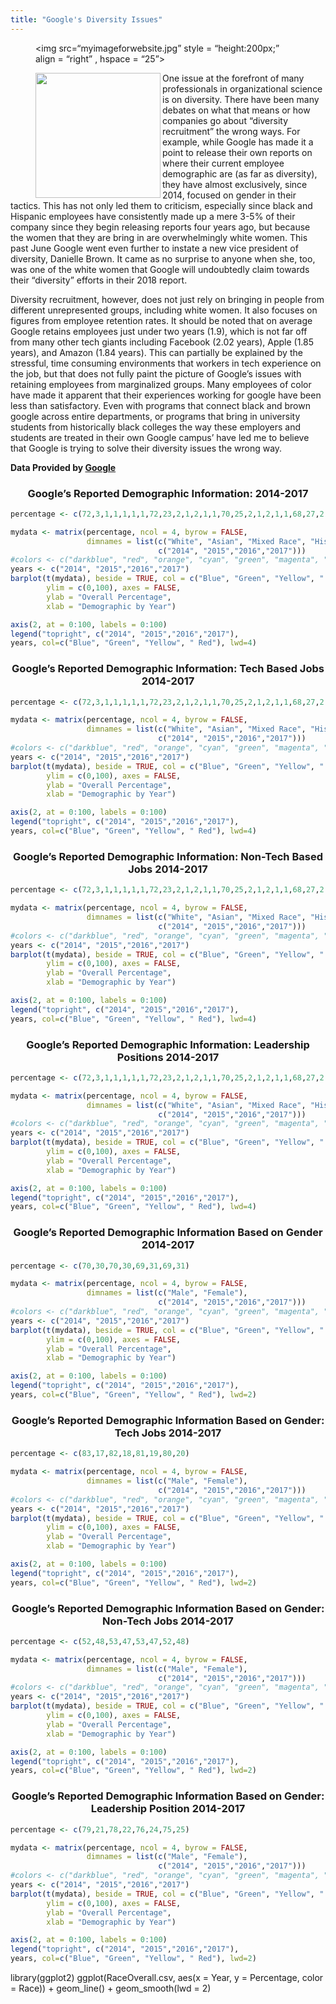 ```yaml
---
title: "Google's Diversity Issues"
---
```

<figure>
<img src="myimageforwebsite.jpg"
style = "height:200px;"
align = "right" , hspace = "25">
</figure>


<figure>
<img src="Googlepic.png"
style = "height:200px;"
align = "left" >
</figure>

One issue at the forefront of many professionals in organizational science is on diversity. There have been many debates on what that means or how companies go about “diversity recruitment” the wrong ways. For example, while Google has made it a point to release their own reports on where their current employee demographic are (as far as diversity), they have almost exclusively, since 2014, focused on gender in their tactics. This has not only led them to criticism, especially since black and Hispanic employees have consistently made up a mere 3-5% of their company since they begin releasing reports four years ago, but because the women that they are bring in are overwhelmingly white women. This past June Google went even further to instate a new vice president of diversity, Danielle Brown. It came as no surprise to anyone when she, too, was one of the white women that Google will undoubtedly claim towards their “diversity” efforts in their 2018 report. 

Diversity recruitment, however, does not just rely on bringing in people from different unrepresented groups, including white women. It also focuses on figures from employee retention rates. It should be noted that on average Google retains employees just under two years (1.9), which is not far off from many other tech giants including Facebook (2.02 years), Apple (1.85 years), and Amazon (1.84 years). This can partially be explained by the stressful, time consuming environments that workers in tech experience on the job, but that does not fully paint the picture of Google’s issues with retaining employees from marginalized groups. Many employees of color have made it apparent that their experiences working for google have been less than satisfactory. Even with programs that connect black and brown google across entire departments, or programs that bring in university students from historically black colleges the way these employers and students are treated in their own Google campus’ have led me to believe that Google is trying to solve their diversity issues the wrong way. 

**Data Provided by [Google](https://diversity.google/commitments/)**

<center> <h3>Google's Reported Demographic Information: 2014-2017</h3> </center>
```r
percentage <- c(72,3,1,1,1,1,1,72,23,2,1,2,1,1,70,25,2,1,2,1,1,68,27,2,2,2,1,1 )

mydata <- matrix(percentage, ncol = 4, byrow = FALSE,
                 dimnames = list(c("White", "Asian", "Mixed Race", "Hispanic", "Black", "Native American", "Pacific Islander"), 
                                 c("2014", "2015","2016","2017")))
#colors <- c("darkblue", "red", "orange", "cyan", "green", "magenta", "blue", "black", "pink")
years <- c("2014", "2015","2016","2017")
barplot(t(mydata), beside = TRUE, col = c("Blue", "Green", "Yellow", " Red"), 
        ylim = c(0,100), axes = FALSE,
        ylab = "Overall Percentage",
        xlab = "Demographic by Year")

axis(2, at = 0:100, labels = 0:100)
legend("topright", c("2014", "2015","2016","2017"),
years, col=c("Blue", "Green", "Yellow", " Red"), lwd=4)
```
<center> <h3>Google's Reported Demographic Information: Tech Based Jobs 2014-2017</h3> </center>
```r
percentage <- c(72,3,1,1,1,1,1,72,23,2,1,2,1,1,70,25,2,1,2,1,1,68,27,2,2,2,1,1)

mydata <- matrix(percentage, ncol = 4, byrow = FALSE,
                 dimnames = list(c("White", "Asian", "Mixed Race", "Hispanic", "Black", "Native American", "Pacific Islander"), 
                                 c("2014", "2015","2016","2017")))
#colors <- c("darkblue", "red", "orange", "cyan", "green", "magenta", "blue", "black", "pink")
years <- c("2014", "2015","2016","2017")
barplot(t(mydata), beside = TRUE, col = c("Blue", "Green", "Yellow", " Red"), 
        ylim = c(0,100), axes = FALSE,
        ylab = "Overall Percentage",
        xlab = "Demographic by Year")

axis(2, at = 0:100, labels = 0:100)
legend("topright", c("2014", "2015","2016","2017"),
years, col=c("Blue", "Green", "Yellow", " Red"), lwd=4)
```


<center> <h3>Google's Reported Demographic Information: Non-Tech Based Jobs 2014-2017</h3> </center>
```r
percentage <- c(72,3,1,1,1,1,1,72,23,2,1,2,1,1,70,25,2,1,2,1,1,68,27,2,2,2,1,1)

mydata <- matrix(percentage, ncol = 4, byrow = FALSE,
                 dimnames = list(c("White", "Asian", "Mixed Race", "Hispanic", "Black", "Native American", "Pacific Islander"), 
                                 c("2014", "2015","2016","2017")))
#colors <- c("darkblue", "red", "orange", "cyan", "green", "magenta", "blue", "black", "pink")
years <- c("2014", "2015","2016","2017")
barplot(t(mydata), beside = TRUE, col = c("Blue", "Green", "Yellow", " Red"), 
        ylim = c(0,100), axes = FALSE,
        ylab = "Overall Percentage",
        xlab = "Demographic by Year")

axis(2, at = 0:100, labels = 0:100)
legend("topright", c("2014", "2015","2016","2017"),
years, col=c("Blue", "Green", "Yellow", " Red"), lwd=4)
```



<center> <h3>Google's Reported Demographic Information: Leadership Positions 2014-2017</h3> </center>
```r
percentage <- c(72,3,1,1,1,1,1,72,23,2,1,2,1,1,70,25,2,1,2,1,1,68,27,2,2,2,1,1)

mydata <- matrix(percentage, ncol = 4, byrow = FALSE,
                 dimnames = list(c("White", "Asian", "Mixed Race", "Hispanic", "Black", "Native American", "Pacific Islander"), 
                                 c("2014", "2015","2016","2017")))
#colors <- c("darkblue", "red", "orange", "cyan", "green", "magenta", "blue", "black", "pink")
years <- c("2014", "2015","2016","2017")
barplot(t(mydata), beside = TRUE, col = c("Blue", "Green", "Yellow", " Red"), 
        ylim = c(0,100), axes = FALSE,
        ylab = "Overall Percentage",
        xlab = "Demographic by Year")

axis(2, at = 0:100, labels = 0:100)
legend("topright", c("2014", "2015","2016","2017"),
years, col=c("Blue", "Green", "Yellow", " Red"), lwd=4)
```

<center> <h3>Google's Reported Demographic Information Based on Gender 2014-2017</h3> </center>

```r
percentage <- c(70,30,70,30,69,31,69,31)

mydata <- matrix(percentage, ncol = 4, byrow = FALSE,
                 dimnames = list(c("Male", "Female"), 
                                 c("2014", "2015","2016","2017")))
#colors <- c("darkblue", "red", "orange", "cyan", "green", "magenta", "blue", "black", "pink")
years <- c("2014", "2015","2016","2017")
barplot(t(mydata), beside = TRUE, col = c("Blue", "Green", "Yellow", " Red"), 
        ylim = c(0,100), axes = FALSE,
        ylab = "Overall Percentage",
        xlab = "Demographic by Year")

axis(2, at = 0:100, labels = 0:100)
legend("topright", c("2014", "2015","2016","2017"),
years, col=c("Blue", "Green", "Yellow", " Red"), lwd=2)
```

<center> <h3>Google's Reported Demographic Information Based on Gender: Tech Jobs 2014-2017</h3> </center>

```r
percentage <- c(83,17,82,18,81,19,80,20)

mydata <- matrix(percentage, ncol = 4, byrow = FALSE,
                 dimnames = list(c("Male", "Female"), 
                                 c("2014", "2015","2016","2017")))
#colors <- c("darkblue", "red", "orange", "cyan", "green", "magenta", "blue", "black", "pink")
years <- c("2014", "2015","2016","2017")
barplot(t(mydata), beside = TRUE, col = c("Blue", "Green", "Yellow", " Red"), 
        ylim = c(0,100), axes = FALSE,
        ylab = "Overall Percentage",
        xlab = "Demographic by Year")

axis(2, at = 0:100, labels = 0:100)
legend("topright", c("2014", "2015","2016","2017"),
years, col=c("Blue", "Green", "Yellow", " Red"), lwd=2)
```

<center> <h3>Google's Reported Demographic Information Based on Gender: Non-Tech Jobs 2014-2017</h3> </center>
```r
percentage <- c(52,48,53,47,53,47,52,48)

mydata <- matrix(percentage, ncol = 4, byrow = FALSE,
                 dimnames = list(c("Male", "Female"), 
                                 c("2014", "2015","2016","2017")))
#colors <- c("darkblue", "red", "orange", "cyan", "green", "magenta", "blue", "black", "pink")
years <- c("2014", "2015","2016","2017")
barplot(t(mydata), beside = TRUE, col = c("Blue", "Green", "Yellow", " Red"), 
        ylim = c(0,100), axes = FALSE,
        ylab = "Overall Percentage",
        xlab = "Demographic by Year")

axis(2, at = 0:100, labels = 0:100)
legend("topright", c("2014", "2015","2016","2017"),
years, col=c("Blue", "Green", "Yellow", " Red"), lwd=2)
```

<center> <h3>Google's Reported Demographic Information Based on Gender: Leadership Position 2014-2017</h3> </center>
```r
percentage <- c(79,21,78,22,76,24,75,25)

mydata <- matrix(percentage, ncol = 4, byrow = FALSE,
                 dimnames = list(c("Male", "Female"), 
                                 c("2014", "2015","2016","2017")))
#colors <- c("darkblue", "red", "orange", "cyan", "green", "magenta", "blue", "black", "pink")
years <- c("2014", "2015","2016","2017")
barplot(t(mydata), beside = TRUE, col = c("Blue", "Green", "Yellow", " Red"), 
        ylim = c(0,100), axes = FALSE,
        ylab = "Overall Percentage",
        xlab = "Demographic by Year")

axis(2, at = 0:100, labels = 0:100)
legend("topright", c("2014", "2015","2016","2017"),
years, col=c("Blue", "Green", "Yellow", " Red"), lwd=2)
```



library(ggplot2)
ggplot(RaceOverall.csv, aes(x = Year, y = Percentage, color = Race)) +
  geom_line() +
  geom_smooth(lwd = 2)